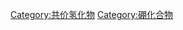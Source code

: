 {{catmore}}
{{Commons cat|Boranes}}

[[Category:共价氢化物|Category:共价氢化物]]
[[Category:硼化合物|Category:硼化合物]]